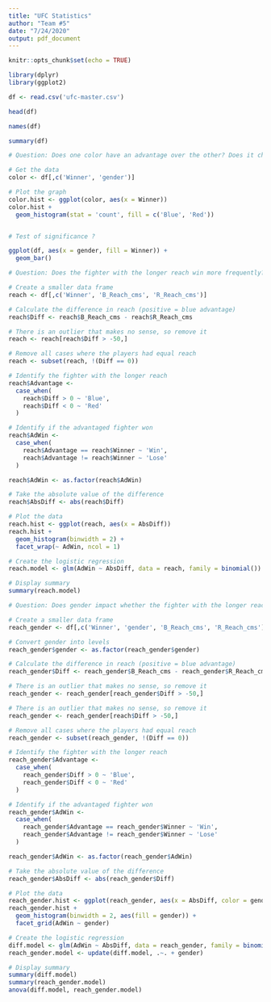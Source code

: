 ```yaml
---
title: "UFC Statistics"
author: "Team #5"
date: "7/24/2020"
output: pdf_document
---
```


```r
knitr::opts_chunk$set(echo = TRUE)

library(dplyr)
library(ggplot2)
```

```r
df <- read.csv('ufc-master.csv')
```

```r
head(df)

names(df)

summary(df)
```

```r
# Question: Does one color have an advantage over the other? Does it change with gender?

# Get the data
color <- df[,c('Winner', 'gender')]

# Plot the graph
color.hist <- ggplot(color, aes(x = Winner))
color.hist +
  geom_histogram(stat = 'count', fill = c('Blue', 'Red'))


# Test of significance ?

```

```r
ggplot(df, aes(x = gender, fill = Winner)) +
  geom_bar()
```

```r
# Question: Does the fighter with the longer reach win more frequently?

# Create a smaller data frame
reach <- df[,c('Winner', 'B_Reach_cms', 'R_Reach_cms')]

# Calculate the difference in reach (positive = blue advantage)
reach$Diff <- reach$B_Reach_cms - reach$R_Reach_cms

# There is an outlier that makes no sense, so remove it
reach <- reach[reach$Diff > -50,]

# Remove all cases where the players had equal reach
reach <- subset(reach, !(Diff == 0))

# Identify the fighter with the longer reach
reach$Advantage <-
  case_when(
    reach$Diff > 0 ~ 'Blue',
    reach$Diff < 0 ~ 'Red'
  )

# Identify if the advantaged fighter won
reach$AdWin <-
  case_when(
    reach$Advantage == reach$Winner ~ 'Win',
    reach$Advantage != reach$Winner ~ 'Lose'
  )

reach$AdWin <- as.factor(reach$AdWin)

# Take the absolute value of the difference
reach$AbsDiff <- abs(reach$Diff)

# Plot the data
reach.hist <- ggplot(reach, aes(x = AbsDiff))
reach.hist +
  geom_histogram(binwidth = 2) +
  facet_wrap(~ AdWin, ncol = 1)

# Create the logistic regression
reach.model <- glm(AdWin ~ AbsDiff, data = reach, family = binomial())

# Display summary
summary(reach.model)

```

```r
# Question: Does gender impact whether the fighter with the longer reach will win more frequently?

# Create a smaller data frame
reach_gender <- df[,c('Winner', 'gender', 'B_Reach_cms', 'R_Reach_cms')]

# Convert gender into levels
reach_gender$gender <- as.factor(reach_gender$gender)

# Calculate the difference in reach (positive = blue advantage)
reach_gender$Diff <- reach_gender$B_Reach_cms - reach_gender$R_Reach_cms

# There is an outlier that makes no sense, so remove it
reach_gender <- reach_gender[reach_gender$Diff > -50,]

# There is an outlier that makes no sense, so remove it
reach_gender <- reach_gender[reach$Diff > -50,]

# Remove all cases where the players had equal reach
reach_gender <- subset(reach_gender, !(Diff == 0))

# Identify the fighter with the longer reach
reach_gender$Advantage <-
  case_when(
    reach_gender$Diff > 0 ~ 'Blue',
    reach_gender$Diff < 0 ~ 'Red'
  )

# Identify if the advantaged fighter won
reach_gender$AdWin <-
  case_when(
    reach_gender$Advantage == reach_gender$Winner ~ 'Win',
    reach_gender$Advantage != reach_gender$Winner ~ 'Lose'
  )

reach_gender$AdWin <- as.factor(reach_gender$AdWin)

# Take the absolute value of the difference
reach_gender$AbsDiff <- abs(reach_gender$Diff)

# Plot the data
reach_gender.hist <- ggplot(reach_gender, aes(x = AbsDiff, color = gender))
reach_gender.hist +
  geom_histogram(binwidth = 2, aes(fill = gender)) +
  facet_grid(AdWin ~ gender)

# Create the logistic regression
diff.model <- glm(AdWin ~ AbsDiff, data = reach_gender, family = binomial())
reach_gender.model <- update(diff.model, .~. + gender)

# Display summary
summary(diff.model)
summary(reach_gender.model)
anova(diff.model, reach_gender.model)
```
